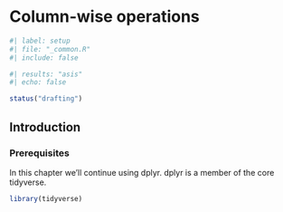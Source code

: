 # Column-wise operations {#column-wise}

```r
#| label: setup
#| file: "_common.R"
#| include: false
```

::: status
```r
#| results: "asis"
#| echo: false

status("drafting")
```
:::

## Introduction

<!--# TO DO: Write introduction. -->

### Prerequisites

In this chapter we'll continue using dplyr.
dplyr is a member of the core tidyverse.

```r
library(tidyverse)
```

<!--# TO DO: Write chapter around across, etc. -->
